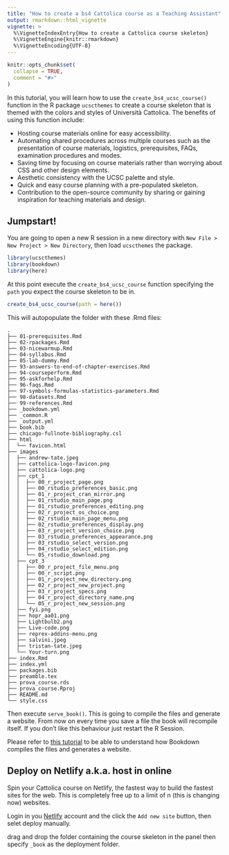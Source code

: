 ```yaml
---
title: "How to create a bs4 Cattolica course as a Teaching Assistant"
output: rmarkdown::html_vignette
vignette: >
  %\VignetteIndexEntry{How to create a Cattolica course skeleton}
  %\VignetteEngine{knitr::rmarkdown}
  %\VignetteEncoding{UTF-8}
---
```


```r
knitr::opts_chunk$set(
  collapse = TRUE,
  comment = "#>"
)
```

In this tutorial, you will learn how to use the `create_bs4_ucsc_course()` function in the R package `ucscthemes` to create a course skeleton that is themed with the colors and styles of Università Cattolica. The benefits of using this function include:

- Hosting course materials online for easy accessibility.
- Automating shared procedures across multiple courses such as the presentation of course materials, logistics, prerequisites, FAQs, examination procedures and modes.
- Saving time by focusing on course materials rather than worrying about CSS and other design elements.
- Aesthetic consistency with the UCSC palette and style.
- Quick and easy course planning with a pre-populated skeleton.
- Contribution to the open-source community by sharing or gaining inspiration for teaching materials and design.

## Jumpstart!

You are going to open a new R session in a new directory with `New File > New Project > New Directory`, then load `ucscthemes` the package.

```r
library(ucscthemes)
library(bookdown)
library(here)
```

At this point execute the `create_bs4_ucsc_course` function specifying the `path` you expect the course skeleton to be in.  

```r
create_bs4_ucsc_course(path = here())
```

This will autopopulate the folder with these .Rmd files:

```
.
├── 01-prerequisites.Rmd
├── 02-rpackages.Rmd
├── 03-nicewarmup.Rmd
├── 04-syllabus.Rmd
├── 05-lab-dummy.Rmd
├── 93-answers-to-end-of-chapter-exercises.Rmd
├── 94-courseperform.Rmd
├── 95-askforhelp.Rmd
├── 96-faqs.Rmd
├── 97-symbols-formulas-statistics-parameters.Rmd
├── 98-datasets.Rmd
├── 99-references.Rmd
├── _bookdown.yml
├── _common.R
├── _output.yml
├── book.bib
├── chicago-fullnote-bibliography.csl
├── html
│  └── favicon.html
├── images
│  ├── andrew-tate.jpeg
│  ├── cattolica-logo-favicon.png
│  ├── cattolica-logo.png
│  ├── cpt_1
│  │  ├── 00_r_project_page.png
│  │  ├── 00_rstudio_preferences_basic.png
│  │  ├── 01_r_project_cran_mirror.png
│  │  ├── 01_rstudio_main_page.png
│  │  ├── 01_rstudio_preferences_editing.png
│  │  ├── 02_r_project_os_choice.png
│  │  ├── 02_rstudio_main_page_menu.png
│  │  ├── 02_rstudio_preferences_display.png
│  │  ├── 03_r_project_version_choice.png
│  │  ├── 03_rstudio_preferences_appearance.png
│  │  ├── 03_rstudio_select_version.png
│  │  ├── 04_rstudio_select_edition.png
│  │  └── 05_rstudio_download.png
│  ├── cpt_3
│  │  ├── 00_r_project_file_menu.png
│  │  ├── 00_r_script.png
│  │  ├── 01_r_project_new_directory.png
│  │  ├── 02_r_project_new_project.png
│  │  ├── 03_r_project_specs.png
│  │  ├── 04_r_project_directory_name.png
│  │  └── 05_r_project_new_session.png
│  ├── fyi.png
│  ├── hopr_aa01.png
│  ├── Lightbulb2.png
│  ├── Live-code.png
│  ├── reprex-addins-menu.png
│  ├── salvini.jpeg
│  ├── tristan-tate.jpeg
│  └── Your-turn.png
├── index.Rmd
├── index.yml
├── packages.bib
├── preamble.tex
├── prova_course.rds
├── prova_course.Rproj
├── README.md
└── style.css
```

Then execute `serve_book()`. This is going to compile the files and generate a website. From now on every time you save a file the book will recompile itself. If you don't like this behaviour just restart the R Session.

Please refer to [this tutorial](https://rfortherestofus.com/2022/04/bookdown/) to be able to understand how Bookdown compiles the files and generates a website.

## Deploy on Netlify a.k.a. host in online

Spin your Cattolica course on Netlify, the fastest way to build the fastest sites for the web. This is completely free up to a limit of n (this is changing now) websites. 

Login in you [Netlify](https://app.netlify.com/drop) account and the click the `Add new site` button, then selet deploy manually. 

drag and drop the folder containing the course skeleton in the panel then specify `_book` as the deployment folder.



